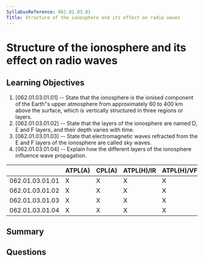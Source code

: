 ```yaml
---
SyllabusReference: 062.01.03.01
Title: Structure of the ionosphere and its effect on radio waves
---
```


# Structure of the ionosphere and its effect on radio waves

## Learning Objectives

1. [062.01.03.01.01] -- State that the ionosphere is the ionised component of
   the Earth"s upper atmosphere from approximately 60 to 400 km above the
   surface, which is vertically structured in three regions or layers.
2. [062.01.03.01.02] -- State that the layers of the ionosphere are named D, E
   and F layers, and their depth varies with time.
3. [062.01.03.01.03] -- State that electromagnetic waves refracted from the E
   and F layers of the ionosphere are called sky waves.
4. [062.01.03.01.04] -- Explain how the different layers of the ionosphere
   influence wave propagation.

|                 | ATPL(A) | CPL(A) | ATPL(H)/IR | ATPL(H)/VFR | CPL(H) | IR  | CBIR(A) |
| --------------- | ------- | ------ | ---------- | ----------- | ------ | --- | ------- |
| 062.01.03.01.01 | X       | X      | X          | X           | X      | X   |         |
| 062.01.03.01.02 | X       | X      | X          | X           | X      | X   |         |
| 062.01.03.01.03 | X       | X      | X          | X           | X      | X   |         |
| 062.01.03.01.04 | X       | X      | X          | X           | X      | X   |         |

## Summary

## Questions
